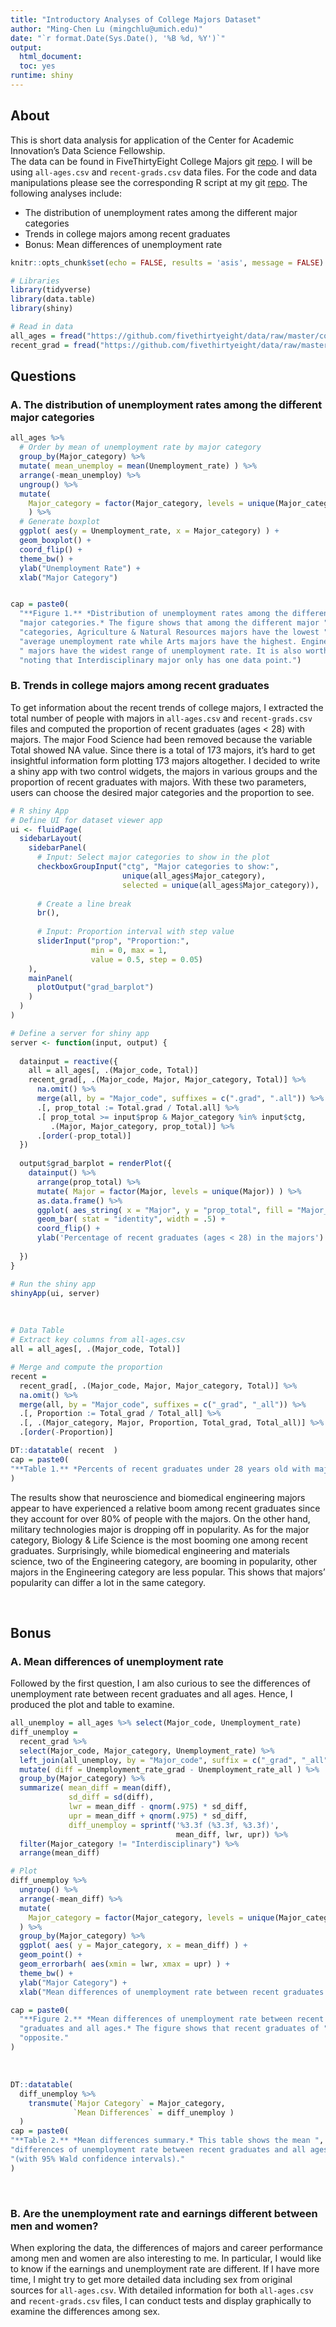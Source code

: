 ```yaml
---
title: "Introductory Analyses of College Majors Dataset"
author: "Ming-Chen Lu (mingchlu@umich.edu)"
date: "`r format.Date(Sys.Date(), '%B %d, %Y')`"
output: 
  html_document:
  toc: yes
runtime: shiny
---
```


## About
This is short data analysis for application of the Center for Academic Innovation's Data Science Fellowship.  
The data can be found in FiveThirtyEight College Majors git [repo](https://github.com/fivethirtyeight/data/tree/master/college-majors). I will be using `all-ages.csv` and `recent-grads.csv` data files. For the code and data manipulations please see the corresponding R script at my git [repo](https://github.com/mclu/college_majors). The following analyses include:

- The distribution of unemployment rates among the different major
categories
- Trends in college majors among recent graduates
- Bonus: Mean differences of unemployment rate

```r
knitr::opts_chunk$set(echo = FALSE, results = 'asis', message = FALSE)

# Libraries
library(tidyverse)
library(data.table)
library(shiny)

# Read in data
all_ages = fread("https://github.com/fivethirtyeight/data/raw/master/college-majors/all-ages.csv")
recent_grad = fread("https://github.com/fivethirtyeight/data/raw/master/college-majors/recent-grads.csv")

```

## Questions
### A. The distribution of unemployment rates among the different major categories

```r
all_ages %>%
  # Order by mean of unemployment rate by major category
  group_by(Major_category) %>%
  mutate( mean_unemploy = mean(Unemployment_rate) ) %>%
  arrange(-mean_unemploy) %>%
  ungroup() %>%
  mutate( 
    Major_category = factor(Major_category, levels = unique(Major_category)) 
    ) %>%
  # Generate boxplot
  ggplot( aes(y = Unemployment_rate, x = Major_category) ) +
  geom_boxplot() +
  coord_flip() +
  theme_bw() +
  ylab("Unemployment Rate") +
  xlab("Major Category")


cap = paste0(
  "**Figure 1.** *Distribution of unemployment rates among the different",
  "major categories.* The figure shows that among the different major ",
  "categories, Agriculture & Natural Resources majors have the lowest ",
  "average unemployment rate while Arts majors have the highest. Engineering",
  " majors have the widest range of unemployment rate. It is also worth ",
  "noting that Interdisciplinary major only has one data point.")
```

### B. Trends in college majors among recent graduates

To get information about the recent trends of college majors, I extracted the total number of people with majors in `all-ages.csv` and `recent-grads.csv` files and computed the proportion of recent graduates (ages < 28) with majors. The major Food Science had been removed because the variable Total showed NA value. 
Since there is a total of 173 majors, it's hard to get insightful information form plotting 173 majors altogether. I decided to write a shiny app with two control widgets, the majors in various groups and the proportion of recent graduates with majors. With these two parameters, users can choose the desired major categories and the proportion to see.  <br />  


```r
# R shiny App
# Define UI for dataset viewer app
ui <- fluidPage(
  sidebarLayout(
    sidebarPanel(
      # Input: Select major categories to show in the plot
      checkboxGroupInput("ctg", "Major categories to show:",
                         unique(all_ages$Major_category), 
                         selected = unique(all_ages$Major_category)),
      
      # Create a line break
      br(),
      
      # Input: Proportion interval with step value
      sliderInput("prop", "Proportion:",
                  min = 0, max = 1,
                  value = 0.5, step = 0.05)
    ),
    mainPanel(
      plotOutput("grad_barplot")  
    )
  )
)

# Define a server for shiny app
server <- function(input, output) {
  
  datainput = reactive({
    all = all_ages[, .(Major_code, Total)]
    recent_grad[, .(Major_code, Major, Major_category, Total)] %>%
      na.omit() %>%
      merge(all, by = "Major_code", suffixes = c(".grad", ".all")) %>%
      .[, prop_total := Total.grad / Total.all] %>%
      .[ prop_total >= input$prop & Major_category %in% input$ctg, 
         .(Major, Major_category, prop_total)] %>%
      .[order(-prop_total)]
  })
  
  output$grad_barplot = renderPlot({
    datainput() %>%
      arrange(prop_total) %>%
      mutate( Major = factor(Major, levels = unique(Major)) ) %>%
      as.data.frame() %>%
      ggplot( aes_string( x = "Major", y = "prop_total", fill = "Major_category")) +
      geom_bar( stat = "identity", width = .5) +
      coord_flip() +
      ylab('Percentage of recent graduates (ages < 28) in the majors')
    
  })
}

# Run the shiny app
shinyApp(ui, server)
```

<br /> 

```r
# Data Table
# Extract key columns from all-ages.csv
all = all_ages[, .(Major_code, Total)]

# Merge and compute the proportion
recent = 
  recent_grad[, .(Major_code, Major, Major_category, Total)] %>%
  na.omit() %>%
  merge(all, by = "Major_code", suffixes = c("_grad", "_all")) %>%
  .[, Proportion := Total_grad / Total_all] %>%
  .[, .(Major_category, Major, Proportion, Total_grad, Total_all)] %>%
  .[order(-Proportion)]

DT::datatable( recent  )
cap = paste0(
"**Table 1.** *Percents of recent graduates under 28 years old with majors*."
)
```

The results show that neuroscience and biomedical engineering majors appear to have experienced a relative boom among recent graduates since they account for over 80% of people with the majors. On the other hand, military technologies major is dropping off in popularity. 
As for the major category, Biology & Life Science is the most booming one among recent graduates. Surprisingly, while biomedical engineering and materials science, two of the Engineering category, are booming in popularity, other majors in the Engineering category are less popular. This shows that majors' popularity can differ a lot in the same category.

<br />

## Bonus
### A. Mean differences of unemployment rate
Followed by the first question, I am also curious to see the differences of unemployment rate between recent graduates and all ages. Hence, I produced the plot and table to examine.

```r
all_unemploy = all_ages %>% select(Major_code, Unemployment_rate)
diff_unemploy = 
  recent_grad %>%
  select(Major_code, Major_category, Unemployment_rate) %>%
  left_join(all_unemploy, by = "Major_code", suffix = c("_grad", "_all")) %>%
  mutate( diff = Unemployment_rate_grad - Unemployment_rate_all ) %>%
  group_by(Major_category) %>%
  summarize( mean_diff = mean(diff), 
             sd_diff = sd(diff),
             lwr = mean_diff - qnorm(.975) * sd_diff,
             upr = mean_diff + qnorm(.975) * sd_diff,
             diff_unemploy = sprintf('%3.3f (%3.3f, %3.3f)', 
                                     mean_diff, lwr, upr)) %>%
  filter(Major_category != "Interdisciplinary") %>%
  arrange(mean_diff)

# Plot
diff_unemploy %>% 
  ungroup() %>%
  arrange(-mean_diff) %>%
  mutate(
    Major_category = factor(Major_category, levels = unique(Major_category))
  ) %>%
  group_by(Major_category) %>%
  ggplot( aes( y = Major_category, x = mean_diff) ) +
  geom_point() +
  geom_errorbarh( aes(xmin = lwr, xmax = upr) ) +
  theme_bw() +
  ylab("Major Category") +
  xlab("Mean differences of unemployment rate between recent graduates and all ages")

cap = paste0(
  "**Figure 2.** *Mean differences of unemployment rate between recent ",
  "graduates and all ages.* The figure shows that recent graduates of ",        "Industrial Arts & Consumer Services major category tend to find jobs ",      "easier compared to all ages, while Social Science major category is the ",
  "opposite."
)

```

<br />

```r
DT::datatable( 
  diff_unemploy %>% 
    transmute(`Major Category` = Major_category, 
              `Mean Differences` = diff_unemploy )  
  )
cap = paste0(
"**Table 2.** *Mean differences summary.* This table shows the mean ",
"differences of unemployment rate between recent graduates and all ages ",
"(with 95% Wald confidence intervals)." 
)
```
<br />

### B. Are the unemployment rate and earnings different between men and women?
When exploring the data, the differences of majors and career performance among men and women are also interesting to me. In particular, I would like to know if the earnings and unemployment rate are different. If I have more time, I might try to get more detailed data including sex from original sources for `all-ages.csv`. With detailed information for both `all-ages.csv` and `recent-grads.csv` files, I can conduct tests and display graphically to examine the differences among sex.


